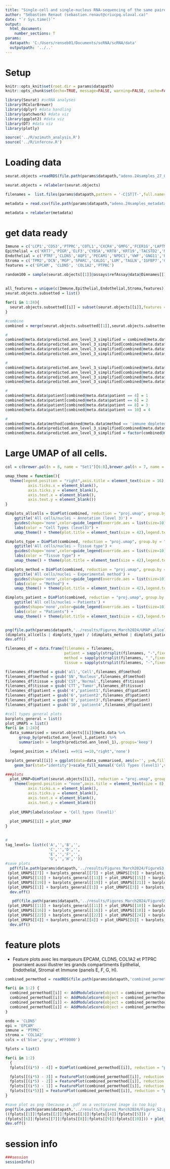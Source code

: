 ---
title: "Single-cell and single-nucleus RNA-sequencing of the same paired normal-adenocarcinoma lung samples provides divergent biological information"
author: "Sébastien Renaut (sebastien.renaut@criucpq.ulaval.ca)"
date: "`r Sys.time()`"
output:
  html_document:
    number_sections: T
params:
  datapath: 'C:/Users/renseb01/Documents/scRNA/scRNA/data'
  outputpath: '../..' 
---

# Setup  
```{r, setup,echo=FALSE}
knitr::opts_knit$set(root.dir = params$datapath)
knitr::opts_chunk$set(echo=TRUE, message=FALSE, warning=FALSE, cache=FALSE, cache.lazy=FALSE)
```

```{r, requirements}
library(Seurat) #scRNA analyses
library(RColorBrewer)
library(dplyr) #data handling
library(patchwork) #data viz
library(ggplot2) #data viz
library(DT) #data viz
library(plotly)

source('../R/azimuth_analysis.R')
source('../R/infercnv.R')
```


# Loading data  
```{r loading,message  = T, fig.width = 11, fig.height=8,echo=T}  
seurat.objects =readRDS(file.path(params$datapath,"adeno.24samples_27_07_23cnv.rds"))

seurat.objects = relabeler(seurat.objects)

filenames =  list.files(params$datapath,pattern = '-C[ST]T-',full.names = F)

metadata = read.csv(file.path(params$datapath,"adeno.24samples_metadata.csv"),row.names = 1)

metadata = relabeler(metadata)
```


# get data ready
```{r session, message= T}
Immune = c('LCP1','CD53','PTPRC','COTL1','CXCR4','GMFG','FCER1G','LAPTM5','SRGN','CD52')
Epithelial = c('KRT7','PIGR','ELF3','CYB5A','KRT8','KRT19','TACSTD2','MUC1','S100A14','CXCL17')
Endothelial = c('PTRF','CLDN5','AQP1','PECAM1','NPDC1','VWF','GNG11','RAMP2','IGFBP7','CLEC14A')
Stroma = c('TPM2','DCN','MGP','SPARC','CALD1','LUM','TAGLN','IGFBP7','COL1A2','C1S')
features = c('EPCAM', 'CLDN5', 'COL1A2','PTPRC')

random100 = sample(seurat.objects[[1]]@assays$refAssay@data@Dimnames[[1]],100)
  
  
all_features = unique(c(Immune,Epithelial,Endothelial,Stroma,features))#,random100))
seurat.objects.subsetted = list()

for(i in 1:24){
  seurat.objects.subsetted[[i]] = subset(seurat.objects[[i]],features = all_features)
}

#combine
combined = merge(seurat.objects.subsetted[[1]],seurat.objects.subsetted[c(2:24)],merge.dr =T)

#
combined@meta.data$predicted.ann_level_3_simplified = combined@meta.data$predicted.ann_level_3
combined@meta.data$predicted.ann_level_3_simplified[combined@meta.data$predicted.ann_level_3 %in% c('SM activated stress response','Submucosal Secretory')] = 'others'
combined@meta.data$predicted.ann_level_3_simplified[combined@meta.data$predicted.ann_level_3 == 'None'] = 'Unclassified'
combined@meta.data$predicted.ann_level_3_simplified[combined@meta.data$predicted.ann_level_3 == 'unknown'] = 'Unclassified'

#
combined@meta.data$predicted.ann_level_3_simplified[combined@meta.data$predicted.ann_level_3_simplified == 'Unclassified' & combined@meta.data$predicted.ann_level_1 == 'Epithelial'] = 'Epithelial ~ Unclassified'
combined@meta.data$predicted.ann_level_3_simplified[combined@meta.data$predicted.ann_level_3_simplified == 'Unclassified' & combined@meta.data$predicted.ann_level_1 == 'Endothelial'] = 'Endothelial ~ Unclassified'
combined@meta.data$predicted.ann_level_3_simplified[combined@meta.data$predicted.ann_level_3_simplified == 'Unclassified' & combined@meta.data$predicted.ann_level_1 == 'Immune'] = 'Immune ~ Unclassified'
combined@meta.data$predicted.ann_level_3_simplified[combined@meta.data$predicted.ann_level_3_simplified == 'Unclassified' & combined@meta.data$predicted.ann_level_1 == 'Stroma'] = 'Stroma ~ Unclassified'

#
combined@meta.data$patient[combined@meta.data$patient == 4] = 1
combined@meta.data$patient[combined@meta.data$patient == 6] = 2
combined@meta.data$patient[combined@meta.data$patient == 8] = 3
combined@meta.data$patient[combined@meta.data$patient == 10] = 4

#
combined@meta.data$method[combined@meta.data$method == 'immune depleted cells'] = 'Immune-depleted\ncell'
combined@meta.data$predicted.ann_level_3_simplified[combined@meta.data$predicted.ann_level_3_simplified=='Lymphatic EC differentiating'] = 'Lymphatic EC diff.'
combined@meta.data$predicted.ann_level_3_simplified = factor(combined@meta.data$predicted.ann_level_3_simplified, levels = c("AT1","AT2","B cell lineage","Basal","Dendritic cells","EC arterial","EC capillary","EC venous","Fibroblasts","Innate lymphoid cell NK","Lymphatic EC diff.","Lymphatic EC mature","Macrophages","Mast cells","Monocytes","Multiciliated lineage","Myofibroblasts","others","Rare","Secretory","T cell lineage","Endothelial ~ Unclassified","Epithelial ~ Unclassified","Immune ~ Unclassified","Stroma ~ Unclassified","Unclassified"))
```


# Large UMAP of all cells.
```{r plots, message= T}
col = c(brewer.pal(n = 8, name = "Set1")[6:8],brewer.pal(n = 7, name = "Set3"),'black','darkblue','darkred',brewer.pal(8,name = 'Accent')[8:1],brewer.pal(n = 8, name = "Set1")[1:5])

umap_theme = function(){
  theme(legend.position = "right",axis.title = element_text(size = 16),axis.text = element_text(size = 16),
          axis.ticks.x = element_blank(),
          axis.ticks.y = element_blank(),
          axis.text.x = element_blank(),
          axis.text.y = element_blank()) 
}

dimplots_allcells = DimPlot(combined, reduction = "proj.umap", group.by = "predicted.ann_level_3_simplified",cols = col,pt.size=0.01,raster= F,order = F, label = T, label.size = 8, repel = T) + 
    ggtitle('All cells/nuclei ~ Annotation (level 3)') +
    guides(shape='none',color=guide_legend(override.aes = list(size=10), ncol=1)) + 
    labs(color = "Cell Types (level3)") +
    umap_theme() + theme(plot.title = element_text(size = 42),legend.text = element_text(size=16),legend.title = element_text(size=28), legend.position = 'right')

dimplots_type = DimPlot(combined, reduction = "proj.umap", group.by = "type",pt.size=0.01,raster= F,order = F, label.size = 4) + 
    ggtitle('All cells/nuclei ~ Tissue type') +
    guides(shape='none',color=guide_legend(override.aes = list(size=10), ncol=1)) +
    labs(color = "Tissue type") +
    umap_theme() + theme(plot.title = element_text(size = 42),legend.text = element_text(size=20),legend.title = element_text(size=28), legend.position = 'right')

dimplots_method = DimPlot(combined, reduction = "proj.umap", group.by = "method",pt.size=0.01,raster= F,order = F, label.size = 8) + 
    ggtitle('All cells/nuclei ~ Experimental method') +
    guides(shape='none',color=guide_legend(override.aes = list(size=10), ncol=1)) +
    labs(color = "Method") +
    umap_theme() + theme(plot.title = element_text(size = 42),legend.text = element_text(size=20),legend.title = element_text(size=28), legend.position = 'right')

dimplots_patient = DimPlot(combined, reduction = "proj.umap", group.by = "patient",cols = c(RColorBrewer::brewer.pal(n = 4, name = "Accent"))[4:1],pt.size=0.01,raster= F,order = F) + 
    ggtitle('All cells/nuclei ~ Patients') +
    guides(shape='none',color=guide_legend(override.aes = list(size=10), ncol=1)) +
    labs(color = "Patients") +
    umap_theme() + theme(plot.title = element_text(size = 42),legend.text = element_text(size=20),legend.title = element_text(size=28), legend.position = 'right')


png(file.path(params$datapath,'../results/Figures_March2024/UMAP_allcells.png'),width = 3000,height = 2250)
(dimplots_allcells | dimplots_type) / (dimplots_method | dimplots_patient) + plot_annotation(tag_levels = 'A') & theme(plot.tag = element_text(size = 34,face= 'plain'))
dev.off()
```

```{r per patient, message= T}
filenames_df = data.frame(filenames = filenames,
                          patient = sapply(strsplit(filenames, "-",fixed = T), "[",1),
                          method = sapply(strsplit(filenames, "_",fixed = T), "[",2),
                          tissue = sapply(strsplit(filenames, "-",fixed = T), "[",2))

filenames_df$method = gsub('all','Cell',filenames_df$method)
filenames_df$method = gsub('SN','Nucleus',filenames_df$method)
filenames_df$tissue = gsub('CST','Normal',filenames_df$tissue)
filenames_df$tissue = gsub('CTT','Tumor',filenames_df$tissue)
filenames_df$patient = gsub('4','patient1',filenames_df$patient)
filenames_df$patient = gsub('6','patient2',filenames_df$patient)
filenames_df$patient = gsub('8','patient3',filenames_df$patient)
filenames_df$patient = gsub('10','patient4',filenames_df$patient)

#cell types general plots 
barplots_general = list()
plot_UMAPS = list()
for(i in 1:24){
  data_summarised = seurat.objects[[i]]@meta.data %>% 
      group_by(predicted.ann_level_1,patient) %>%
      summarise(n = length(predicted.ann_level_1),.groups='keep')

  legend_position = ifelse(i ==9|i ==10,"right",'none')

barplots_general[[i]] = ggplot(data=data_summarised, aes(x='', y=n,fill=predicted.ann_level_1)) +
    geom_bar(stat="identity")+scale_fill_manual('Cell Types (level1)',values=c(RColorBrewer::brewer.pal(n = 5, name = "Set1")))+theme_classic()+theme(axis.title = element_text(size = 8),legend.position = legend_position) +ylab('Total Number of cells') + xlab('')

###plots
  plot_UMAP=DimPlot(seurat.objects[[i]], reduction = "proj.umap", group.by = "predicted.ann_level_1",cols = brewer.pal(n = 5, name = "Set1"),pt.size=0.2) + ggtitle(paste0(filenames_df$patient[i],' ~ ',filenames_df$method[i])) + guides(shape='none') +
    theme(legend.position = "none",axis.title = element_text(size = 8),axis.text =element_text(size = 8),
          axis.ticks.x = element_blank(),
          axis.ticks.y = element_blank(),
          axis.text.x = element_blank(),
          axis.text.y = element_blank())
 
  plot_UMAP$labels$colour = 'Cell types (level1)' 
  
  plot_UMAPS[[i]] = plot_UMAP
}
  

#
tag_levels= list(c('A','','B','',
                   'C','','D','',
                   'E','','F','',
                   'G','','H',''))
#save plots  
  pdf(file.path(params$datapath,'../results/Figures_March2024/FigureS3.pdf'),width = 9,height = 10.5) 
 (plot_UMAPS[[7]] + barplots_general[[7]] + plot_UMAPS[[9]] + barplots_general[[9]] + plot_layout(widths = c(10,1,10,1))) / 
 (plot_UMAPS[[13]] + barplots_general[[13]] + plot_UMAPS[[15]] + barplots_general[[15]] + plot_layout(widths = c(10,1,10,1))) / 
 (plot_UMAPS[[19]] + barplots_general[[19]] + plot_UMAPS[[21]] + barplots_general[[21]] + plot_layout(widths = c(10,1,10,1))) /
 (plot_UMAPS[[1]] + barplots_general[[1]] + plot_UMAPS[[3]] + barplots_general[[3]] + plot_layout(widths = c(10,1,10,1))) + plot_annotation(tag_levels = tag_levels) & theme(plot.tag = element_text(face = 'plain'))
  dev.off()

   pdf(file.path(params$datapath,'../results/Figures_March2024/FigureS5.pdf'),width = 9,height = 10.5) 
 (plot_UMAPS[[11]] + barplots_general[[11]] + plot_UMAPS[[10]] + barplots_general[[10]] + plot_layout(widths = c(10,1,10,1))) / 
 (plot_UMAPS[[16]] + barplots_general[[16]] + plot_UMAPS[[18]] + barplots_general[[18]] + plot_layout(widths = c(10,1,10,1))) / 
 (plot_UMAPS[[22]] + barplots_general[[22]] + plot_UMAPS[[24]] + barplots_general[[24]] + plot_layout(widths = c(10,1,10,1))) /
 (plot_UMAPS[[4]] + barplots_general[[4]] + plot_UMAPS[[6]] + barplots_general[[6]] + plot_layout(widths = c(10,1,10,1))) + plot_annotation(tag_levels = tag_levels) & theme(plot.tag = element_text(face = 'plain'))
  dev.off()


```


# feature plots
* Feature plots avec les marqueurs EPCAM, CLDN5, COL1A2 et PTPRC pourraient aussi illustrer les grands compartiments Epithelial, Endothelial, Stromal et Immune (panels E, F, G, H).
```{r feature plots, message= T}

combined_permethod = readRDS(file.path(params$datapath,'combined_permethod_pertypeN24.rds'))

for(i in 1:2) {
  combined_permethod[[i]] <- AddModuleScore(object = combined_permethod[[i]], features = list(Immune), name = "Immune_module",nbin = 12,ctrl = 100)
  combined_permethod[[i]] <- AddModuleScore(object = combined_permethod[[i]], features = list(Epithelial), name = "Epithelial_module",nbin = 12,ctrl = 100)
  combined_permethod[[i]] <- AddModuleScore(object = combined_permethod[[i]], features = list(Endothelial), name = "Endothelial_module",nbin = 12,ctrl = 100)
  combined_permethod[[i]] <- AddModuleScore(object = combined_permethod[[i]], features = list(Stroma), name = "Stroma_module",nbin = 12,ctrl = 100)
}

endo = 'CLDN5'
epi = 'EPCAM'
immune = 'PTPRC'
stroma = 'COL1A2'
cols = c('blue','gray','#FF0000')

fplots = list()

for(i in 1:2)
  {
  fplots[[(i*5) - 4]] = DimPlot(combined_permethod[[i]], reduction = "proj.umap", group.by = "predicted.ann_level_1",cols =  brewer.pal(n = 5, name = "Set1"),pt.size=0.01,raster= F,order = F, label = T, label.size = 7, repel = T)  + ggtitle(ifelse(i==1,'Normal ~ Cell','Normal ~ Nucleus')) + umap_theme() + theme(legend.position = "none")

  fplots[[(i*5) - 3]] = FeaturePlot(combined_permethod[[i]], reduction = "proj.umap",features = 'Immune_module1',pt.size=0.01,raster= F,order = T,cols = cols) + theme(legend.position = "right") + ggtitle('Immune markers') + umap_theme()
  fplots[[(i*5) - 2]] = FeaturePlot(combined_permethod[[i]], reduction = "proj.umap",features = 'Epithelial_module1',pt.size=0.01,raster= F,order = T,cols = cols) + theme(legend.position = "right") + ggtitle('Epithelial markers')+ umap_theme()
  fplots[[(i*5) - 1]] = FeaturePlot(combined_permethod[[i]], reduction = "proj.umap",features = 'Endothelial_module1',pt.size=0.01,raster= F,order = T,cols = cols) + theme(legend.position = "right") + ggtitle('Endothelial markers')+ umap_theme()
  fplots[[(i*5)]] = FeaturePlot(combined_permethod[[i]], reduction = "proj.umap",features = 'Stroma_module1',pt.size=0.01,raster= F,order = T,cols = cols) + theme(legend.position = "right") + ggtitle('Stroma markers')+ umap_theme()
}

#save plot as png (because a .pdf as a vectorized image is too big)
png(file.path(params$datapath,'../results/Figures_March2024/Figure_S2.png'),width = 1560,height = 600)
((fplots[[1]]|fplots[[2]]|fplots[[3]]|fplots[[4]]|fplots[[5]]) /
(fplots[[6]]|fplots[[7]]|fplots[[8]]|fplots[[9]]|fplots[[10]])) + plot_annotation(tag_levels = 'A') + plot_layout(guides = 'collect') & theme(plot.tag = element_text(face = 'plain'))
dev.off()
```


# session info  
```{r session, message= T}
###session
sessionInfo()
```











